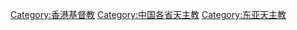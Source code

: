 {{Catmore}}

[[Category:香港基督教|Category:香港基督教]]
[[Category:中国各省天主教|Category:中国各省天主教]]
[[Category:东亚天主教|Category:东亚天主教]]